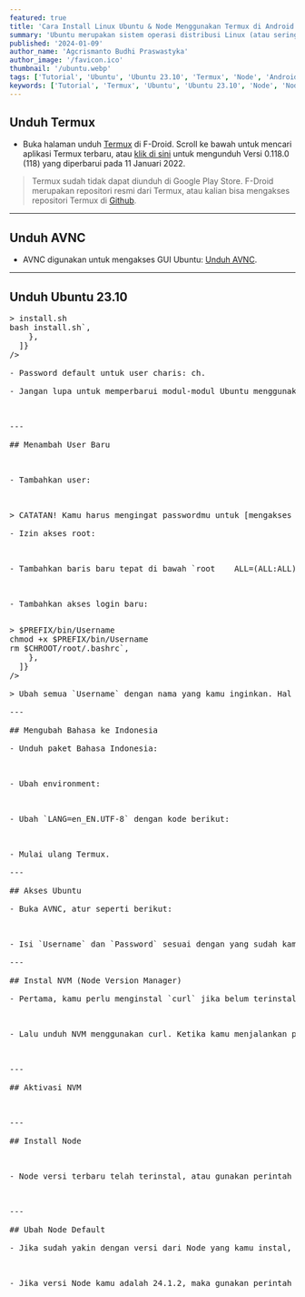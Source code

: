 ```yaml
---
featured: true
title: 'Cara Install Linux Ubuntu & Node Menggunakan Termux di Android'
summary: 'Ubuntu merupakan sistem operasi distribusi Linux (atau sering dikenal sebagai “distro”) berbasis Debian dan kaya akan fitur di dalamnya. Sistem operasi Ubuntu bersifat open-source sehingga bisa digunakan oleh siapa saja secara gratis.'
published: '2024-01-09'
author_name: 'Agcrismanto Budhi Praswastyka'
author_image: '/favicon.ico'
thumbnail: '/ubuntu.webp'
tags: ['Tutorial', 'Ubuntu', 'Ubuntu 23.10', 'Termux', 'Node', 'Android']
keywords: ['Tutorial', 'Termux', 'Ubuntu', 'Ubuntu 23.10', 'Node', 'NodeJS', 'Android']
---
```


## Unduh Termux

- Buka halaman unduh <a href="https://aghea.biz.id/termux" target="_blank">Termux</a> di F-Droid. Scroll ke bawah untuk mencari aplikasi Termux terbaru, atau <a href="https://aghea.biz.id/termuxdl" target="_blank">klik di sini</a> untuk mengunduh Versi 0.118.0 (118) yang diperbarui pada 11 Januari 2022.

> Termux sudah tidak dapat diunduh di Google Play Store. F-Droid merupakan repositori resmi dari Termux, atau kalian bisa mengakses repositori Termux di <a href="https://github.com/termux/termux-app/releases" target="_blank">Github</a>.

---

## Unduh AVNC

- AVNC digunakan untuk mengakses GUI Ubuntu: <a href="https://play.google.com/store/apps/details?id=com.gaurav.avnc" target="_blank">Unduh AVNC</a>.

---

## Unduh Ubuntu 23.10

<Pre
  codeBlocks={[
    {
      content: `yes | pkg up
curl https://raw.githubusercontent.com/agcrisbp/LinuxAndroid/main/install.sh >> install.sh
bash install.sh`,
    },
  ]}
/>

- Password default untuk user charis: ch.

- Jangan lupa untuk memperbarui modul-modul Ubuntu menggunakan perintah:

<Pre
  codeBlocks={[
    {
      content: `apt update && apt upgrade`,
    },
  ]}
/>

---

## Menambah User Baru

<Pre
  codeBlocks={[
    {
      content: `proot-distro login ubuntu`,
    },
  ]}
/>

- Tambahkan user:

<Pre
  codeBlocks={[
    {
      content: `adduser Username`,
    },
  ]}
/>

> CATATAN! Kamu harus mengingat passwordmu untuk [mengakses Ubuntu](#akses-ubuntu) nantinya.

- Izin akses root:

<Pre
  codeBlocks={[
    {
      content: `sudo visudo`,
    },
  ]}
/>

- Tambahkan baris baru tepat di bawah `root    ALL=(ALL:ALL) ALL`:

<Pre
  codeBlocks={[
    {
      content: `Username    ALL=(ALL:ALL) ALL`,
    },
  ]}
/>

- Tambahkan akses login baru:

<Pre
  codeBlocks={[
    {
      content: `echo "proot-distro login --user Username ubuntu" >> $PREFIX/bin/Username
chmod +x $PREFIX/bin/Username
rm $CHROOT/root/.bashrc`,
    },
  ]}
/>

> Ubah semua `Username` dengan nama yang kamu inginkan. Hal ini untuk mempermudah login hanya dengan `Username` tanpa harus menulis `proot-distro login ubuntu`.

---

## Mengubah Bahasa ke Indonesia

- Unduh paket Bahasa Indonesia:

<Pre
  codeBlocks={[
    {
      content: `sudo apt-get install language-pack-id`,
    },
  ]}
/>

- Ubah environment:

<Pre
  codeBlocks={[
    {
      content: `sudo nano /etc/environment`,
    },
  ]}
/>

- Ubah `LANG=en_EN.UTF-8` dengan kode berikut:

<Pre
  codeBlocks={[
    {
      content: `LANG=id_ID.UTF-8
LC_TIME=id_ID.UTF-8`,
    },
  ]}
/>

- Mulai ulang Termux.

---

## Akses Ubuntu

- Buka AVNC, atur seperti berikut:

<Pre
  codeBlocks={[
    {
      content: `Host: localhost
Port: 1`,
    },
  ]}
/>

- Isi `Username` dan `Password` sesuai dengan yang sudah kamu buat.

---

## Instal NVM (Node Version Manager)

- Pertama, kamu perlu menginstal `curl` jika belum terinstal otomatis pada saat melakukan penginstalan Ubuntu.

<Pre
  codeBlocks={[
    {
      content: `sudo apt install curl -y`,
    },
  ]}
/>

- Lalu unduh NVM menggunakan curl. Ketika kamu menjalankan perintah khusus ini, curl akan mengunduh skrip instalasi NVM. Setelah itu, bash mengeksekusi skrip yang sama untuk menginstal NVM.

<Pre
  codeBlocks={[
    {
      content: `curl -o- https://raw.githubusercontent.com/nvm-sh/nvm/v0.39.7/install.sh | bash`,
    },
  ]}
/>

---

## Aktivasi NVM

<Pre
  codeBlocks={[
    {
      content: `source ~/.bashrc`,
    },
  ]}
/>

---

## Install Node

<Pre
  codeBlocks={[
    {
      content: `nvm install --lts`,
    },
  ]}
/>

- Node versi terbaru telah terinstal, atau gunakan perintah di bawah ini untuk memastikan versi Node yang baru saja kamu instal:

<Pre
  codeBlocks={[
    {
      content: `node -v`,
    },
  ]}
/>

---

## Ubah Node Default

- Jika sudah yakin dengan versi dari Node yang kamu instal, kamu perlu mengatur versi default dari NVM agar dapat digunakan secara default kapan pun kamu membutuhkannya. Kamu dapat menggunakan perintah di bawah ini untuk melakukannya. Pastikan untuk mengubah versinya ke versi yang sama persis dengan versi yang telah kamu instal.

<Pre
  codeBlocks={[
    {
      content: `nvm use --lts`,
    },
  ]}
/>

- Jika versi Node kamu adalah 24.1.2, maka gunakan perintah di bawah ini:

<Pre
  codeBlocks={[
    {
      content: `nvm alias default 24.1.2`,
    },
  ]}
/>
